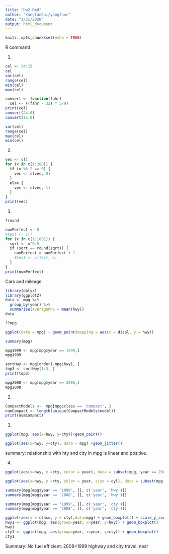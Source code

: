 ```yaml
---
title: "hw2.Rmd"
author: "YangfanCai/yangfanc"
date: "1/31/2020"
output: html_document
---
```


```r
knitr::opts_chunk$set(echo = TRUE)
```





R command

1.
```r
cel <- 24:15
cel
var(cel)
range(cel)
min(cel)
max(cel)
```


```r
convert <- function(fahr)
  cel <- ((fahr - 32) * 5/9)
print(cel)
convert(24.0)
convert(15.0)

var(cel)
range(cel)
max(cel)
min(cel)
```



2.
```r
vec <- c()
for (x in c(1:200)) {
  if (x %% 2 == 0) {
    vec <- c(vec, 0)
  }
  else {
    vec <- c(vec, 1)
  }
}
print(vec)

```




3.
```r
?round
```


```r
numPerfect <- 0
#test <- c()
for (x in c(1:1001)) {
  sqrt <- x^0.5
  if (sqrt == round(sqrt)) {
    numPerfect = numPerfect + 1
    #test <- c(test, x)
  }
}
print(numPerfect)
```



Cars and mileage

```r
library(dplyr)
library(ggplot2)
data <- mpg %>%
  group_by(year) %>%
  summarise(averageMPG = mean(hwy))
data
```




```r
??mpg
```


```r
ggplot(data = mpg) + geom_point(mapping = aes(x = displ, y = hwy))
```


```r
summary(mpg)
```


```r
mpg1999 <- mpg[mpg$year == 1999,]
mpg1999
```


```r
sortHwy <- mpg[order(-mpg$hwy), ]
top3 <- sortHwy[1:3, ]
print(top3)
```


```r
mpg2008 <- mpg[mpg$year == 2008,]
mpg2008
```



2.
```r
CompactModels <-  mpg[mpg$class == 'compact', ]
numCompact <- length(unique(CompactModels$model))
print(numCompact)
```






3.
```r
ggplot(mpg, aes(x=hwy, y=cty))+geom_point()
```



```r
ggplot(aes(x=hwy, y=cty), data = mpg) +geom_jitter()
```


summary:
relationship with hty and city in mpg is linear and positive.





4.
```r
ggplot(aes(x=hwy, y =cty, color = year), data = subset(mpg, year == 2008 | year == 1999), select = c(hwy, cty)) + geom_jitter()
```


```r
ggplot(aes(x=hwy, y =cty, color = year, size = cyl), data = subset(mpg, year == 2008 | year == 1999), select = c(hwy, cty)) + geom_jitter()
```


```r

summary(mpg[mpg$year == '1999', ][, c('year', 'hwy')])
summary(mpg[mpg$year == '2008', ][, c('year', 'hwy')])

summary(mpg[mpg$year == '1999', ][, c('year', 'cty')])
summary(mpg[mpg$year == '2008', ][, c('year', 'cty')])
```


```r
ggplot(aes(x = class, y = cty),data=mpg) + geom_boxplot() + scale_y_continuous(name="city miles per gallon")
hwy1 <- ggplot(mpg, aes(group=year, x=year, y=hwy)) + geom_boxplot()
hwy1
cty1 <- ggplot(mpg, aes(group=year, x=year, y=cty)) + geom_boxplot()
cty1
```

Summary:
No
fuel efficient: 2008<1999
highway and city travel: near

